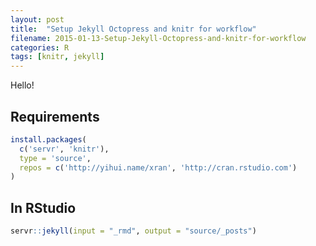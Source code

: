 ```yaml
---
layout: post
title:  "Setup Jekyll Octopress and knitr for workflow"
filename: 2015-01-13-Setup-Jekyll-Octopress-and-knitr-for-workflow
categories: R
tags: [knitr, jekyll]
---
```


Hello!

## Requirements

```r
install.packages(
  c('servr', 'knitr'),
  type = 'source',
  repos = c('http://yihui.name/xran', 'http://cran.rstudio.com')
)
```

## In RStudio

```r
servr::jekyll(input = "_rmd", output = "source/_posts")
```


